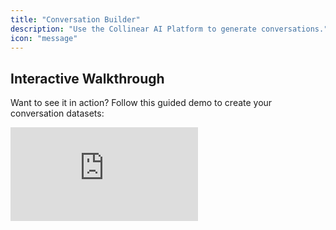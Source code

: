 ```yaml
---
title: "Conversation Builder"
description: "Use the Collinear AI Platform to generate conversations."
icon: "message"
---
```


## Interactive Walkthrough

Want to see it in action? Follow this guided demo to create your conversation datasets:

<div style={{ position:"relative",paddingBottom:"calc(56.67989417989418% + 41px)",height:0,width:"100%" }}>
<iframe src="https://demo.arcade.software/86hWA7l4XVu2fcHkY5Kp?embed&embed_mobile=tab&embed_desktop=inline&show_copy_link=true" title="Effortlessly Evaluate and Enhance AI Models with Collinear AI" frameBorder="0" loading="lazy" allowFullScreen allow="clipboard-write" style={{ position:"absolute",top:0,left:0,width:"100%",height:"100%",colorScheme:"light" }} />

</div>